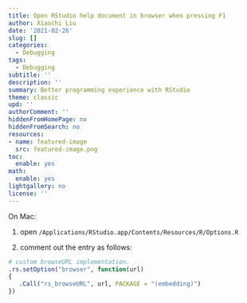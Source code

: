 ```yaml
---
title: Open RStudio help document in browser when pressing F1
author: Xiaochi Liu
date: '2021-02-26'
slug: []
categories:
  - Debugging
tags:
  - Debugging
subtitle: ''
description: ''
summary: Better programming experience with RStudio
theme: classic
upd: ''
authorComment: ''
hiddenFromHomePage: no
hiddenFromSearch: no
resources:
- name: featured-image
  src: featured-image.png
toc:
  enable: yes
math:
  enable: yes
lightgallery: no
license: ''
---
```


On Mac:

1. open `/Applications/RStudio.app/Contents/Resources/R/Options.R`

2. comment out the entry as follows:

```r
# custom browseURL implementation.
.rs.setOption("browser", function(url)
{
   .Call("rs_browseURL", url, PACKAGE = "(embedding)")
})
```

